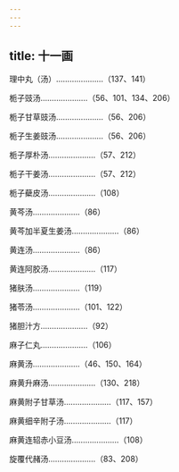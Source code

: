 ```yaml
---
---
---
```

title: 十一画
---



理中丸（汤）…………………（137、141）

栀子豉汤…………………（56、101、134、206）

栀子甘草豉汤…………………（56、206）

栀子生姜豉汤…………………（56、206）

栀子厚朴汤…………………（57、212）

栀子干姜汤…………………（57、212）

栀子蘗皮汤…………………（108）

黄芩汤…………………（86）

黄芩加半夏生姜汤…………………（86）

黄连汤…………………（86）

黄连阿胶汤…………………（117）

猪肤汤…………………（119）

猪苓汤…………………（101、122）

猪胆汁方…………………（92）

麻子仁丸…………………（106）

麻黄汤…………………（46、150、164）

麻黄升麻汤…………………（130、218）

麻黄附子甘草汤…………………（117、157）

麻黄细辛附子汤…………………（117）

麻黄连轺赤小豆汤…………………（108）

旋覆代赭汤…………………（83、208）